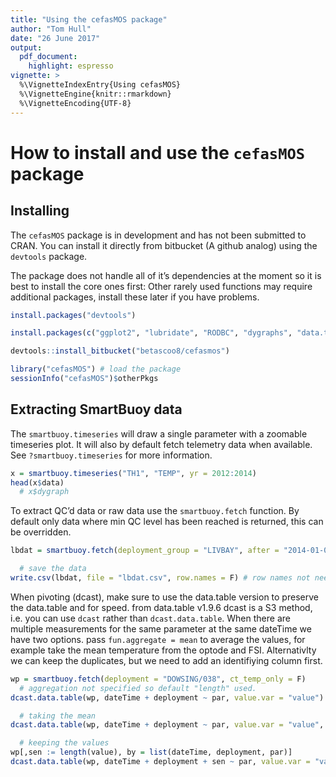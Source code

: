 ```yaml
---
title: "Using the cefasMOS package"
author: "Tom Hull"
date: "26 June 2017"
output: 
  pdf_document: 
    highlight: espresso
vignette: >
  %\VignetteIndexEntry{Using cefasMOS}
  %\VignetteEngine{knitr::rmarkdown}
  %\VignetteEncoding{UTF-8}
---
```


# How to install and use the `cefasMOS` package

## Installing

The `cefasMOS` package is in development and has not been submitted to CRAN.
You can install it directly from bitbucket (A github analog) using the `devtools` package.

The package does not handle all of it's dependencies at the moment so it is best to install the core ones first:
Other rarely used functions may require additional packages, install these later if you have problems.


```r
install.packages("devtools")

install.packages(c("ggplot2", "lubridate", "RODBC", "dygraphs", "data.table", "insol"))

devtools::install_bitbucket("betascoo8/cefasmos")
```
```r
library("cefasMOS") # load the package
sessionInfo("cefasMOS")$otherPkgs
```

## Extracting SmartBuoy data

The `smartbuoy.timeseries` will draw a single parameter with a zoomable timeseries plot.
It will also by default fetch telemetry data when available.
See `?smartbuoy.timeseries` for more information.

```r
x = smartbuoy.timeseries("TH1", "TEMP", yr = 2012:2014)
head(x$data)
  # x$dygraph
```

To extract QC'd data or raw data use the `smartbuoy.fetch` function.
By default only data where min QC level has been reached is returned, this can be overridden.

```r
lbdat = smartbuoy.fetch(deployment_group = "LIVBAY", after = "2014-01-01", parameters = c("FLUORS", "TOXN"))

  # save the data
write.csv(lbdat, file = "lbdat.csv", row.names = F) # row names not needed
```

When pivoting (dcast), make sure to use the data.table version to preserve the data.table and for speed.
from data.table v1.9.6 dcast is a S3 method, i.e. you can use `dcast` rather than `dcast.data.table`.
When there are multiple measurements for the same parameter at the same dateTime we have two options.
pass `fun.aggregate = mean` to average the values, for example take the mean temperature from the optode and FSI.
Alternativlty we can keep the duplicates, but we need to add an identifiying column first.

```r
wp = smartbuoy.fetch(deployment = "DOWSING/038", ct_temp_only = F)
  # aggregation not specified so default "length" used.
dcast.data.table(wp, dateTime + deployment ~ par, value.var = "value")

  # taking the mean
dcast.data.table(wp, dateTime + deployment ~ par, value.var = "value", fun.aggregate = mean)

  # keeping the values
wp[,sen := length(value), by = list(dateTime, deployment, par)]
dcast.data.table(wp, dateTime + deployment + sen ~ par, value.var = "value")
```
